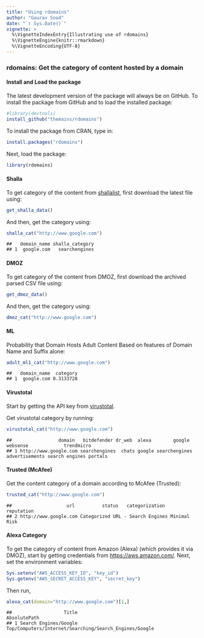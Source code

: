 ```yaml
---
title: "Using rdomains"
author: "Gaurav Sood"
date: "`r Sys.Date()`"
vignette: >
  %\VignetteIndexEntry{Illustrating use of rdomains}
  %\VignetteEngine{knitr::rmarkdown}
  %\VignetteEncoding{UTF-8}
---
```


### rdomains: Get the category of content hosted by a domain


#### Install and Load the package

The latest development version of the package will always be on GitHub. To install the package from GitHub and to load the installed package:

```r
#library(devtools)
install_github("themains/rdomains")
```

To install the package from CRAN, type in:

```r
install.packages("rdomains")
```

Next, load the package:

```r
library(rdomains)
```

#### Shalla

To get category of the content from [shallalist](http://www.shallalist.de), first download the latest file using:

```r
get_shalla_data()
```

And then, get the category using:

```r
shalla_cat("http://www.google.com")
```

```
##   domain_name shalla_category
## 1  google.com   searchengines
```

#### DMOZ

To get category of the content from DMOZ, first download the archived parsed CSV file using:

```r
get_dmoz_data()
```

And then, get the category using:

```r
dmoz_cat("http://www.google.com")
```

#### ML

Probability that Domain Hosts Adult Content Based on features of Domain Name and Suffix alone:

```r
adult_ml1_cat("http://www.google.com")
```

```
##   domain_name  category
## 1  google.com 0.3133728
```

#### Virustotal

Start by getting the API key from [virustotal](https://www.virustotal.com/).

Get virustotal category by running:

```r
virustotal_cat("http://www.google.com")
```
```
##                 domain   bitdefender dr_web  alexa        google       websense             trendmicro
## 1 http://www.google.com searchengines  chats google searchengines advertisements search engines portals
```

#### Trusted (McAfee)

Get the content category of a domain according to McAfee (Trusted):

```r
trusted_cat("http://www.google.com")
```

```
##                    url          status   categorization   reputation
## 2 http://www.google.com Categorized URL - Search Engines Minimal Risk
```

#### Alexa Category

To get the category of content from Amazon (Alexa) (which provides it via DMOZ), start by getting credentials from [https://aws.amazon.com/](https://aws.amazon.com/). Next, set the environment variables:

```r
Sys.setenv("AWS_ACCESS_KEY_ID", "key_id")
Sys.getenv("AWS_SECRET_ACCESS_KEY", "secret_key")
```

Then run,

```r
alexa_cat(domain="http://www.google.com")[1,]
```

```
##                   Title                                           AbsolutePath
## 1 Search Engines/Google Top/Computers/Internet/Searching/Search_Engines/Google
```
